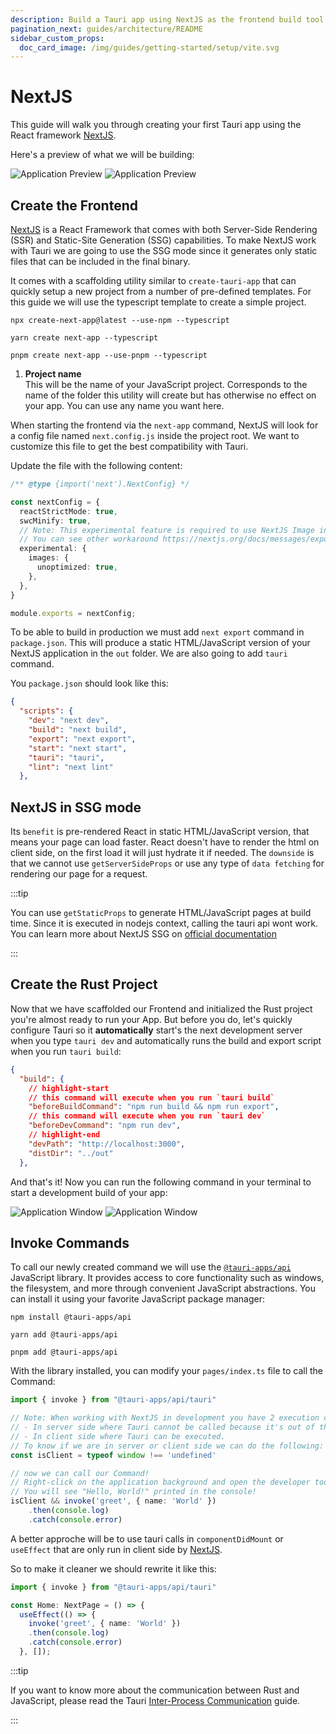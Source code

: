 ```yaml
---
description: Build a Tauri app using NextJS as the frontend build tool
pagination_next: guides/architecture/README
sidebar_custom_props:
  doc_card_image: /img/guides/getting-started/setup/vite.svg
---
```



# NextJS

This guide will walk you through creating your first Tauri app using the React framework [NextJS].

<Intro />

Here's a preview of what we will be building:

![Application Preview](./next-light.png#gh-light-mode-only)
![Application Preview](./next-dark.png#gh-dark-mode-only)

## Create the Frontend

[NextJS] is a React Framework that comes with both Server-Side Rendering (SSR) and Static-Site Generation (SSG) capabilities. To make NextJS work with Tauri we are going to use the SSG mode since it generates only static files that can be included in the final binary.

It comes with a scaffolding utility similar to `create-tauri-app` that can quickly setup a new project from a number of pre-defined templates.
For this guide we will use the typescript template to create a simple project.

<Tabs groupId="package-manager">
  <TabItem value="npm" label="npm" default>

```shell
npx create-next-app@latest --use-npm --typescript
```

  </TabItem>
  <TabItem value="yarn" label="yarn">

```shell
yarn create next-app --typescript
```

  </TabItem>
  <TabItem value="pnpm" label="pnpm">

```shell
pnpm create next-app --use-pnpm --typescript
```

  </TabItem>
</Tabs>

1. **Project name**  
   This will be the name of your JavaScript project. Corresponds to the name of the folder this utility will create but has otherwise no effect on your app. You can use any name you want here.

When starting the frontend via the `next-app` command, NextJS will look for a config file named `next.config.js` inside the project root.
We want to customize this file to get the best compatibility with Tauri.

Update the file with the following content: 

```typescript title=next.config.js
/** @type {import('next').NextConfig} */

const nextConfig = {
  reactStrictMode: true,
  swcMinify: true,
  // Note: This experimental feature is required to use NextJS Image in SSG mode.
  // You can see other workaround https://nextjs.org/docs/messages/export-image-api
  experimental: {
    images: {
      unoptimized: true,
    },
  },
}

module.exports = nextConfig;
```

To be able to build in production we must add `next export` command in `package.json`.
This will produce a static HTML/JavaScript version of your NextJS application in the `out` folder.
We are also going to add `tauri` command.

You `package.json` should look like this:

```json title=package.json
{
  "scripts": {
    "dev": "next dev",
    "build": "next build",
    "export": "next export",
    "start": "next start",
    "tauri": "tauri",
    "lint": "next lint"
  },
```

## NextJS in SSG mode

Its `benefit` is pre-rendered React in static HTML/JavaScript version, that means your page can load faster.
React doesn't have to render the html on client side, on the first load it will just hydrate it if needed.
The `downside` is that we cannot use `getServerSideProps` or use any type of `data fetching` for rendering our page for a request.

:::tip

You can use `getStaticProps` to generate HTML/JavaScript pages at build time.
Since it is executed in nodejs context, calling the tauri api wont work.
You can learn more about NextJS SSG on [official documentation](https://nextjs.org/docs/basic-features/pages#static-generation-recommended)

:::


## Create the Rust Project

<TauriInit destDirValue="../out" devPathValue="http://localhost:3000" />

Now that we have scaffolded our Frontend and initialized the Rust project you're almost ready to run your App.
But before you do, let's quickly configure Tauri so it **automatically** start's the next development server when you type `tauri dev` and automatically runs the build and export script when you run `tauri build`:

```json title=src-tauri/tauri.conf.json
{
  "build": {
    // highlight-start
    // this command will execute when you run `tauri build`
    "beforeBuildCommand": "npm run build && npm run export",
    // this command will execute when you run `tauri dev`
    "beforeDevCommand": "npm run dev",
    // highlight-end
    "devPath": "http://localhost:3000",
    "distDir": "../out"
  },
```

And that's it! Now you can run the following command in your terminal to start a development build of your app:

<Command name="dev" />

![Application Window](./next-dev-light.png#gh-light-mode-only)
![Application Window](./next-dev-dark.png#gh-dark-mode-only)

## Invoke Commands

<Commands />

To call our newly created command we will use the [`@tauri-apps/api`] JavaScript library. It provides access to core functionality such as windows, the filesystem, and more through convenient JavaScript abstractions. You can install it using your favorite JavaScript package manager:

<Tabs groupId="package-manager">
  <TabItem value="npm" label="npm" default>

```shell
npm install @tauri-apps/api
```

  </TabItem>
  <TabItem value="yarn" label="yarn">

```shell
yarn add @tauri-apps/api
```

  </TabItem>
  <TabItem value="pnpm" label="pnpm">

```shell
pnpm add @tauri-apps/api
```

  </TabItem>
</Tabs>

With the library installed, you can modify your `pages/index.ts` file to call the Command:

```typescript title=pages/index.tsx
import { invoke } from "@tauri-apps/api/tauri"

// Note: When working with NextJS in development you have 2 execution contexts:
// - In server side where Tauri cannot be called because it's out of the context.
// - In client side where Tauri can be executed.
// To know if we are in server or client side we can do the following:
const isClient = typeof window !== 'undefined'

// now we can call our Command!
// Right-click on the application background and open the developer tools.
// You will see "Hello, World!" printed in the console!
isClient && invoke('greet', { name: 'World' })
    .then(console.log)
    .catch(console.error)
```

A better approche will be to use tauri calls in `componentDidMount` or `useEffect` that are only run in client side by [NextJS].

So to make it cleaner we should rewrite it like this:

```typescript title=pages/index.tsx
import { invoke } from "@tauri-apps/api/tauri"

const Home: NextPage = () => {
  useEffect(() => {
    invoke('greet', { name: 'World' })
    .then(console.log)
    .catch(console.error)
  }, []);
```

:::tip

If you want to know more about the communication between Rust and JavaScript, please read the Tauri [Inter-Process Communication][inter-process-communication] guide.

:::

<!-- TODO: Show how you can add this and screenshots of what it looks like -->

[nextjs]: https://nextjs.org
[cargo]: https://doc.rust-lang.org/cargo/
[typescript]: https://www.typescriptlang.org
[prerequisites]: ../prerequisites.md
[`@tauri-apps/api`]: ../../../api/js/
[inter-process-communication]: ../../architecture/inter-process-communication/README.md
